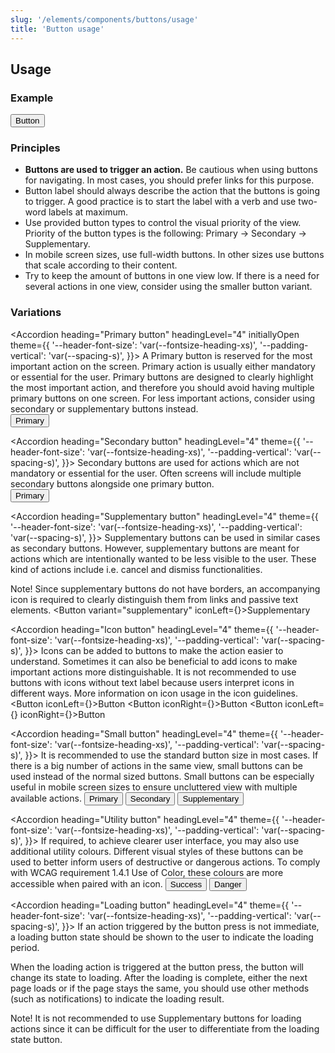 ```yaml
---
slug: '/elements/components/buttons/usage'
title: 'Button usage'
---
```




<TabsLayout initiallyActiveTab="usage" />

## Usage

### Example
<PlaygroundPreview>
  <Button>Button</Button>
</PlaygroundPreview>

### Principles
- <b>Buttons are used to trigger an action.</b> Be cautious when using buttons for navigating. In most cases, you should prefer links for this purpose.
- Button label should always describe the action that the buttons is going to trigger. A good practice is to start the label with a verb and use two-word labels at maximum.
- Use provided button types to control the visual priority of the view. Priority of the button types is the following: Primary -> Secondary -> Supplementary.
- In mobile screen sizes, use full-width buttons. In other sizes use buttons that scale according to their content.
- Try to keep the amount of buttons in one view low. If there is a need for several actions in one view, consider using the smaller button variant.

### Variations

<Accordion
  heading="Primary button"
  headingLevel="4"
  initiallyOpen
  theme={{
    '--header-font-size': 'var(--fontsize-heading-xs)',
    '--padding-vertical': 'var(--spacing-s)',
  }}>
  A Primary button is reserved for the most important action on the screen. Primary action is usually either mandatory or essential for the user. Primary buttons are designed to clearly highlight the most important action, and therefore you should avoid having multiple primary buttons on one screen. For less important actions, consider using secondary or supplementary buttons instead.
  <br />
  <PlaygroundPreview>
    <Button>Primary</Button>
  </PlaygroundPreview>
</Accordion>

<Accordion
  heading="Secondary button"
  headingLevel="4"
  theme={{
    '--header-font-size': 'var(--fontsize-heading-xs)',
    '--padding-vertical': 'var(--spacing-s)',
  }}>
  Secondary buttons are used for actions which are not mandatory or essential for the user. Often screens will include multiple secondary buttons alongside one primary button.
  <br />
  <PlaygroundPreview>
    <Button variant="secondary">Primary</Button>
  </PlaygroundPreview>
</Accordion>

<Accordion
  heading="Supplementary button"
  headingLevel="4"
  theme={{
    '--header-font-size': 'var(--fontsize-heading-xs)',
    '--padding-vertical': 'var(--spacing-s)',
  }}>
  Supplementary buttons can be used in similar cases as secondary buttons. However, supplementary buttons are meant for actions which are intentionally wanted to be less visible to the user. These kind of actions include i.e. cancel and dismiss functionalities.

  Note! Since supplementary buttons do not have borders, an accompanying icon is required to clearly distinguish them from links and passive text elements.
  <PlaygroundPreview>
    <Button variant="supplementary" iconLeft={<IconTrash />}>Supplementary</Button>
  </PlaygroundPreview>
</Accordion>

<Accordion
  heading="Icon button"
  headingLevel="4"
  theme={{
    '--header-font-size': 'var(--fontsize-heading-xs)',
    '--padding-vertical': 'var(--spacing-s)',
  }}>
  Icons can be added to buttons to make the action easier to understand. Sometimes it can also be beneficial to add icons to make important actions more distinguishable. It is not recommended to use buttons with icons without text label because users interpret icons in different ways. More information on icon usage in the icon guidelines.
  <PlaygroundPreview>
    <Button iconLeft={<IconShare />}>Button</Button>
    <Button iconRight={<IconAngleRight />}>Button</Button>
    <Button iconLeft={<IconShare />} iconRight={<IconAngleRight />}>Button</Button>
  </PlaygroundPreview>
</Accordion>

<Accordion
  heading="Small button"
  headingLevel="4"
  theme={{
    '--header-font-size': 'var(--fontsize-heading-xs)',
    '--padding-vertical': 'var(--spacing-s)',
  }}>
  It is recommended to use the standard button size in most cases. If there is a big number of actions in the same view, small buttons can be used instead of the normal sized buttons. Small buttons can be especially useful in mobile screen sizes to ensure uncluttered view with multiple available actions.
  <PlaygroundPreview>
    <Button size="small">Primary</Button>
    <Button variant="secondary" size="small">Secondary</Button>
    <Button variant="supplementary" size="small">Supplementary</Button>
  </PlaygroundPreview>
</Accordion>

<Accordion
  heading="Utility button"
  headingLevel="4"
  theme={{
    '--header-font-size': 'var(--fontsize-heading-xs)',
    '--padding-vertical': 'var(--spacing-s)',
  }}>
  If required, to achieve clearer user interface, you may also use additional utility colours. Different visual styles of these buttons can be used to better inform users of destructive or dangerous actions. To comply with WCAG requirement 1.4.1 Use of Color, these colours are more accessible when paired with an icon.
  <PlaygroundPreview>
    <Button variant="success">Success</Button>
    <Button variant="danger">Danger</Button>
  </PlaygroundPreview>
</Accordion>

<Accordion
  heading="Loading button"
  headingLevel="4"
  theme={{
    '--header-font-size': 'var(--fontsize-heading-xs)',
    '--padding-vertical': 'var(--spacing-s)',
  }}>
  If an action triggered by the button press is not immediate, a loading button state should be shown to the user to indicate the loading period.

  When the loading action is triggered at the button press, the button will change its state to loading. After the loading is complete, either the next page loads or if the page stays the same, you should use other methods (such as notifications) to indicate the loading result.

  Note! It is not recommended to use Supplementary buttons for loading actions since it can be difficult for the user to differentiate from the loading state button.
</Accordion>
